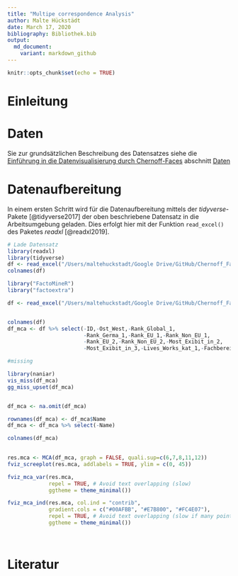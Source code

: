 ```yaml
---
title: "Multipe correspondence Analysis"
author: Malte Hückstädt
date: March 17, 2020
bibliography: Bibliothek.bib
output:
  md_document:
    variant: markdown_github
---
```


```r
knitr::opts_chunk$set(echo = TRUE)
```

# Einleitung

# Daten

Sie zur grundsätzlichen Beschreibung des Datensatzes siehe die [Einführung in die Datenvisualisierung durch Chernoff-Faces](https://maltehueckstaedt.github.io/Chernoff_Face/_pages/Chernoff/) abschnitt [Daten](https://maltehueckstaedt.github.io/Chernoff_Face/_pages/Chernoff/#daten)

# Datenaufbereitung 

In einem ersten Schritt wird für die Datenaufbereitung mittels der *tidyverse*-Pakete [@tidyverse2017] der oben beschriebene Datensatz in die Arbeitsumgebung geladen. Dies erfolgt hier mit der Funktion `read_excel()` des Paketes *readxl* [@readxl2019].

```r
# Lade Datensatz
library(readxl)
library(tidyverse)
df <- read_excel("/Users/maltehuckstadt/Google Drive/GitHub/Chernoff_Face/_pages/Datensatz_MCA_aufbereitet_2.xlsx")
colnames(df)
```


```r

library("FactoMineR")
library("factoextra")

df <- read_excel("/Users/maltehuckstadt/Google Drive/GitHub/Chernoff_Face/_pages/Datensatz_MCA_aufbereitet_2.xlsx")


colnames(df)
df_mca <- df %>% select(-ID,-Ost_West,-Rank_Global_1,
                        -Rank_Germa_1,-Rank_EU_1,-Rank_Non_EU_1,
                        -Rank_EU_2,-Rank_Non_EU_2,-Most_Exibit_in_2,
                        -Most_Exibit_in_3,-Lives_Works_kat_1,-Fachbereich)

#missing

library(naniar)
vis_miss(df_mca)
gg_miss_upset(df_mca)


df_mca <- na.omit(df_mca)

rownames(df_mca) <- df_mca$Name
df_mca <- df_mca %>% select(-Name)

colnames(df_mca)

                        
res.mca <- MCA(df_mca, graph = FALSE, quali.sup=c(6,7,8,11,12))
fviz_screeplot(res.mca, addlabels = TRUE, ylim = c(0, 45))

fviz_mca_var(res.mca, 
             repel = TRUE, # Avoid text overlapping (slow)
             ggtheme = theme_minimal())

fviz_mca_ind(res.mca, col.ind = "contrib", 
             gradient.cols = c("#00AFBB", "#E7B800", "#FC4E07"),
             repel = TRUE, # Avoid text overlapping (slow if many points)
             ggtheme = theme_minimal())
 
 
```
 
 

# Literatur
